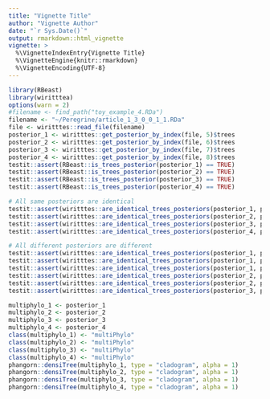 ```yaml
---
title: "Vignette Title"
author: "Vignette Author"
date: "`r Sys.Date()`"
output: rmarkdown::html_vignette
vignette: >
  %\VignetteIndexEntry{Vignette Title}
  %\VignetteEngine{knitr::rmarkdown}
  %\VignetteEncoding{UTF-8}
---
```


```r
library(RBeast)
library(wiritttea)
options(warn = 2)
#filename <- find_path("toy_example_4.RDa")
filename <- "~/Peregrine/article_1_3_0_0_1_1.RDa"
file <- wiritttes::read_file(filename)
posterior_1 <- wiritttes::get_posterior_by_index(file, 5)$trees
posterior_2 <- wiritttes::get_posterior_by_index(file, 6)$trees
posterior_3 <- wiritttes::get_posterior_by_index(file, 7)$trees
posterior_4 <- wiritttes::get_posterior_by_index(file, 8)$trees
testit::assert(RBeast::is_trees_posterior(posterior_1) == TRUE)
testit::assert(RBeast::is_trees_posterior(posterior_2) == TRUE)
testit::assert(RBeast::is_trees_posterior(posterior_3) == TRUE)
testit::assert(RBeast::is_trees_posterior(posterior_4) == TRUE)

# All same posteriors are identical
testit::assert(wiritttes::are_identical_trees_posteriors(posterior_1, posterior_1) == TRUE)
testit::assert(wiritttes::are_identical_trees_posteriors(posterior_2, posterior_2) == TRUE)
testit::assert(wiritttes::are_identical_trees_posteriors(posterior_3, posterior_3) == TRUE)
testit::assert(wiritttes::are_identical_trees_posteriors(posterior_4, posterior_4) == TRUE)

# All different posteriors are different
testit::assert(wiritttes::are_identical_trees_posteriors(posterior_1, posterior_2) == FALSE)
testit::assert(wiritttes::are_identical_trees_posteriors(posterior_1, posterior_3) == FALSE)
testit::assert(wiritttes::are_identical_trees_posteriors(posterior_1, posterior_4) == FALSE)
testit::assert(wiritttes::are_identical_trees_posteriors(posterior_2, posterior_3) == FALSE)
testit::assert(wiritttes::are_identical_trees_posteriors(posterior_2, posterior_4) == FALSE)
testit::assert(wiritttes::are_identical_trees_posteriors(posterior_3, posterior_4) == FALSE)
```

```r
multiphylo_1 <- posterior_1
multiphylo_2 <- posterior_2
multiphylo_3 <- posterior_3
multiphylo_4 <- posterior_4
class(multiphylo_1) <- "multiPhylo"
class(multiphylo_2) <- "multiPhylo"
class(multiphylo_3) <- "multiPhylo"
class(multiphylo_4) <- "multiPhylo"
phangorn::densiTree(multiphylo_1, type = "cladogram", alpha = 1)
phangorn::densiTree(multiphylo_2, type = "cladogram", alpha = 1)
phangorn::densiTree(multiphylo_3, type = "cladogram", alpha = 1)
phangorn::densiTree(multiphylo_4, type = "cladogram", alpha = 1)
```
